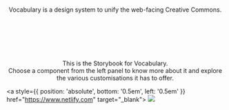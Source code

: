
<Meta title="Vocabulary/Introduction" />

<center>
  <svg width="250" height="41" viewBox="0 0 250 41" xmlns="http://www.w3.org/2000/svg" className="has-text-black">
    <use href="logos/products/vocabulary.svg#vocabulary"></use>
  </svg>

  <p class="text-normal">
    Vocabulary is a design system to unify the web-facing Creative Commons.
  </p>

  <a class="github-corner">
    <svg width="80" height="80" viewBox="0 0 250 250" xmlns="http://www.w3.org/2000/svg">
      <use href="github_corner.svg#githubcorner"></use>
    </svg>
  </a>

  <p class="text-normal">
    This is the Storybook for Vocabulary.<br/>
    Choose a component from the left panel to know more about it and explore the various customisations it has to offer.
  </p>
</center>

<a style={{ position: 'absolute', bottom: '0.5em', left: '0.5em' }} href="https://www.netlify.com" target="_blank">
  <img src="https://www.netlify.com/img/global/badges/netlify-light.svg"/>
</a>

